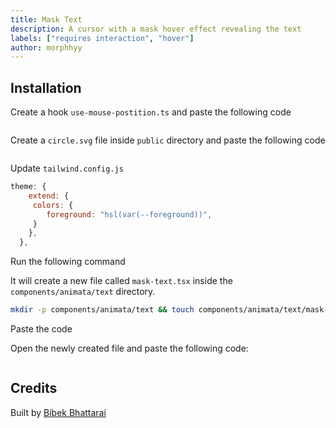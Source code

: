 ```yaml
---
title: Mask Text
description: A cursor with a mask hover effect revealing the text
labels: ["requires interaction", "hover"]
author: morphhyy
---
```


<ComponentPreview name="text-mask-text--docs" />

## Installation

<Steps>

<Step>Create a hook `use-mouse-postition.ts` and paste the following code</Step>

```jsx file=<rootDir>/hooks/use-mouse-position.ts

```

<Step>Create a `circle.svg` file inside `public` directory and paste the following code</Step>

```jsx file=<rootDir>/public/circle.svg

```

<Step>Update `tailwind.config.js`</Step>
```js
theme: {
    extend: {
     colors: {
        foreground: "hsl(var(--foreground))",
     }
    },
  },
```

<Step>Run the following command</Step>

It will create a new file called `mask-text.tsx` inside the `components/animata/text` directory.

```bash
mkdir -p components/animata/text && touch components/animata/text/mask-text.tsx
```

<Step>Paste the code</Step>

Open the newly created file and paste the following code:

```jsx file=<rootDir>/animata/text/mask-text.tsx

```

</Steps>

## Credits

Built by [Bibek Bhattarai](https://github.com/morphhyy)
